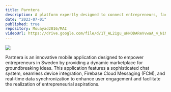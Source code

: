 ```yaml
---
title: Parntera
description: A platform expertly designed to connect entrepreneurs, facilitating collaboration and support to help them realize their aspirations.
date: "2023-07-01"
published: true
repository: Mouayad2016/MAI
videoUrl: https://drive.google.com/file/d/1T_AL21gu_uHNODAReVvwaA_4_N1N6uzn/view?usp=drive_link
---
```



![](https://mouayadmouayad.com/assets/partnerna/partnera_screens.png)

Partnera is an innovative mobile application designed to empower entrepreneurs in Sweden by providing a dynamic marketplace for groundbreaking ideas. This application features a sophisticated chat system, seamless device integration, Firebase Cloud Messaging (FCM), and real-time data synchronization to enhance user engagement and facilitate the realization of entrepreneurial aspirations.